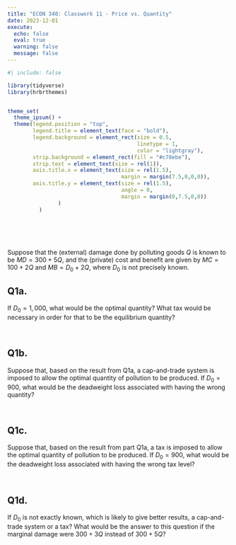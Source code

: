 ```yaml
---
title: "ECON 340: Classwork 11 - Price vs. Quantity"
date: 2023-12-01
execute: 
  echo: false
  eval: true
  warning: false
  message: false
---
```


```r
#| include: false

library(tidyverse)
library(hrbrthemes)


theme_set(
  theme_ipsum() +
  theme(legend.position = "top",
        legend.title = element_text(face = "bold"),
        legend.background = element_rect(size = 0.5, 
                                         linetype = 1, 
                                         color = "lightgray"),
        strip.background = element_rect(fill = "#c78ebe"),
        strip.text = element_text(size = rel(1)),
        axis.title.x = element_text(size = rel(1.5),
                                    margin = margin(7.5,0,0,0)),
        axis.title.y = element_text(size = rel(1.5),
                                    angle = 0,
                                    margin = margin(0,7.5,0,0))
                )
          )

```


<br><br><br>


Suppose that the (external) damage done by polluting goods $Q$ is known to be $MD = 300 + 5Q$, and the (private) cost and benefit are given by $MC = 100 + 2Q$ and $MB = D_{0} + 2Q$, where $D_{0}$ is not precisely known.


## Q1a.
If $D_{0} = 1,000$, what would be the optimal quantity? What tax would be necessary in order for that to be the equilibrium quantity?

<br>

## Q1b.
Suppose that, based on the result from Q1a, a cap-and-trade system is imposed to allow the optimal quantity of pollution to be produced. If $D_{0} = 900$, what would be the deadweight loss associated with having the wrong quantity?

<br>

## Q1c.
Suppose that, based on the result from part Q1a, a tax is imposed to allow the optimal quantity of pollution to be produced. If $D_{0} = 900$, what would be the deadweight loss associated with having the wrong tax level?

<br>

## Q1d.
If $D_{0}$ is not exactly known, which is likely to give better results, a cap-and-trade system or a tax? What would be the answer to this question if the marginal damage were $300 + 3Q$ instead of $300 + 5Q$?


